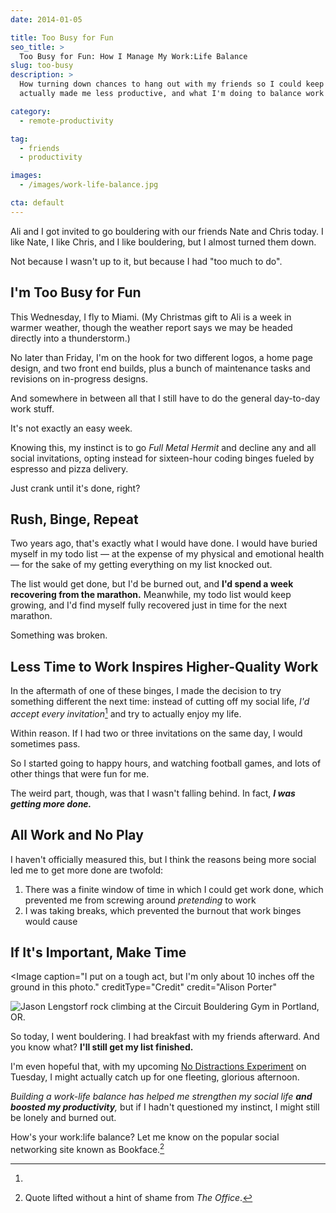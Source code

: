 ```yaml
---
date: 2014-01-05

title: Too Busy for Fun
seo_title: >
  Too Busy for Fun: How I Manage My Work:Life Balance
slug: too-busy
description: >
  How turning down chances to hang out with my friends so I could keep working
  actually made me less productive, and what I'm doing to balance work and life.

category:
  - remote-productivity

tag:
  - friends
  - productivity

images:
  - /images/work-life-balance.jpg

cta: default
---
```



Ali and I got invited to go bouldering with our friends Nate and Chris today. I
like Nate, I like Chris, and I like bouldering, but I almost turned them down.

Not because I wasn't up to it, but because I had "too much to do".

## I'm Too Busy for Fun

This Wednesday, I fly to Miami. (My Christmas gift to Ali is a week in warmer
weather, though the weather report says we may be headed directly into a
thunderstorm.)

No later than Friday, I'm on the hook for two different logos, a home page
design, and two front end builds, plus a bunch of maintenance tasks and
revisions on in-progress designs.

And somewhere in between all that I still have to do the general day-to-day work
stuff.

It's not exactly an easy week.

Knowing this, my instinct is to go _Full Metal Hermit_ and decline any and all
social invitations, opting instead for sixteen-hour coding binges fueled by
espresso and pizza delivery.

Just crank until it's done, right?

## Rush, Binge, Repeat

Two years ago, that's exactly what I would have done. I would have buried myself
in my todo list — at the expense of my physical and emotional health — for the
sake of my getting everything on my list knocked out.

The list would get done, but I'd be burned out, and **I'd spend a week
recovering from the marathon.** Meanwhile, my todo list would keep growing, and
I'd find myself fully recovered just in time for the next marathon.

Something was broken.

## Less Time to Work Inspires Higher-Quality Work

In the aftermath of one of these binges, I made the decision to try something
different the next time: instead of cutting off my social life, _I'd accept
every invitation_[^within-reason] and try to actually enjoy my life.

[^within-reason]:
  Within reason. If I had two or three invitations on the same day, I would
  sometimes pass.

So I started going to happy hours, and watching football games, and lots of
other things that were fun for me.

The weird part, though, was that I wasn't falling behind. In fact, **_I was
getting more done._**

## All Work and No Play

I haven't officially measured this, but I think the reasons being more social
led me to get more done are twofold:

1. There was a finite window of time in which I could get work done, which
   prevented me from screwing around _pretending_ to work
2. I was taking breaks, which prevented the burnout that work binges would cause

## If It's Important, Make Time

<Image
  caption="I put on a tough act, but I'm only about 10 inches off the ground in this photo."
  creditType="Credit"
  credit="Alison Porter"
>

![Jason Lengstorf rock climbing at the Circuit Bouldering Gym in Portland, OR.](images/jason-lengstorf-rock-climbing.jpg)

</Image>

So today, I went bouldering. I had breakfast with my friends afterward. And you
know what? **I'll still get my list finished.**

I'm even hopeful that, with my upcoming
[No Distractions Experiment](/no-distractions-experiment) on Tuesday, I might
actually catch up for one fleeting, glorious afternoon.

_Building a work-life balance has helped me strengthen my social life **and
boosted my productivity**,_ but if I hadn't questioned my instinct, I might
still be lonely and burned out.

How's your work:life balance? Let me know on the popular social networking site
known as Bookface.[^office]

[^office]: Quote lifted without a hint of shame from _The Office_.
